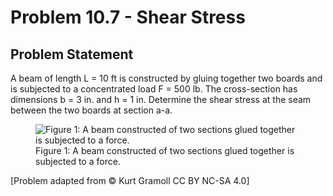 # Problem 10.7 - Shear Stress {.unnumbered}

## Problem Statement

A beam of length L = 10 ft is constructed by gluing together two boards and is subjected to a concentrated load F = 500 lb. The cross-section has dimensions b = 3 in. and h = 1 in. Determine the shear stress at the seam between the two boards at section a-a.

![Figure 1: A beam constructed of two sections glued together is subjected to a force.](images/372.png){fig-alt="A beam of length L is attached to the wall at the left end. A force F is applied at point B a distance of L from the wall. The beam has a T cross section with a top width of b and a height of 2h. The top of the T is a rectangle of width b and height h and the bottom of the T is a rectangle of height h and width h."}

\[Problem adapted from © Kurt Gramoll CC BY NC-SA 4.0\]